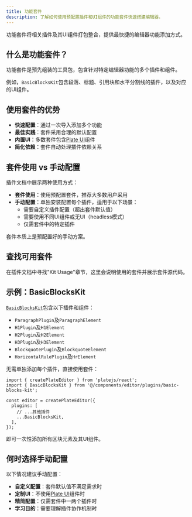 ```yaml
---
title: 功能套件
description: 了解如何使用预配置插件和UI组件的功能套件快速搭建编辑器。
---
```


功能套件将相关插件及其UI组件打包整合，提供最快捷的编辑器功能添加方式。

## 什么是功能套件？

功能套件是预先组装的工具包，包含针对特定编辑器功能的多个插件和组件。

例如，`BasicBlocksKit`包含段落、标题、引用块和水平分割线的插件，以及对应的UI组件。

## 使用套件的优势

- **快速配置**：通过一次导入添加多个功能
- **最佳实践**：套件采用合理的默认配置
- **内置UI**：多数套件包含[Plate UI](/docs/installation/plate-ui)组件
- **简化依赖**：套件自动处理插件依赖关系

## 套件使用 vs 手动配置

插件文档中展示两种使用方式：

- **套件使用**：使用预配置套件，推荐大多数用户采用
- **手动配置**：单独安装配置每个插件，适用于以下场景：
  - 需要自定义插件配置（超出套件默认值）
  - 需要使用不同UI组件或无UI（headless模式）
  - 仅需套件中的特定插件

套件本质上是预配置好的手动方案。

## 查找可用套件

在插件文档中寻找"Kit Usage"章节，这里会说明使用的套件并展示套件源代码。

## 示例：BasicBlocksKit

[`BasicBlocksKit`](/docs/basic-blocks#installation)包含以下插件和组件：

- `ParagraphPlugin`及`ParagraphElement`
- `H1Plugin`及`H1Element`
- `H2Plugin`及`H2Element`
- `H3Plugin`及`H3Element`
- `BlockquotePlugin`及`BlockquoteElement`
- `HorizontalRulePlugin`及`HrElement`

无需单独添加每个插件，直接使用套件：

```tsx
import { createPlateEditor } from 'platejs/react';
import { BasicBlocksKit } from '@/components/editor/plugins/basic-blocks-kit';

const editor = createPlateEditor({
  plugins: [
    // ...其他插件
    ...BasicBlocksKit,
  ],
});
```

即可一次性添加所有区块元素及其UI组件。

## 何时选择手动配置

以下情况建议手动配置：

- **自定义配置**：套件默认值不满足需求时
- **定制UI**：不使用[Plate UI](/docs/installation/plate-ui)组件时
- **精简配置**：仅需套件中一两个插件时
- **学习目的**：需要理解插件协作机制时
